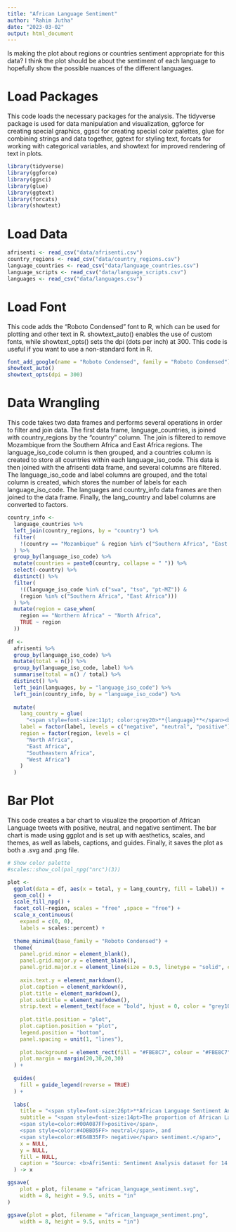 ```yaml
---
title: "African Language Sentiment"
author: "Rahim Jutha"
date: "2023-03-02"
output: html_document
---
```


Is making the plot about regions or countries sentiment appropriate for this data?
I think the plot should be about the sentiment of each language to hopefully show the possible nuances of the different languages.

# Load Packages

This code loads the necessary packages for the analysis. The tidyverse package is used for data manipulation and visualization, ggforce for creating special graphics, ggsci for creating special color palettes, glue for combining strings and data together, ggtext for styling text, forcats for working with categorical variables, and showtext for improved rendering of text in plots.

```r
library(tidyverse)
library(ggforce)
library(ggsci)
library(glue)
library(ggtext)
library(forcats)
library(showtext)
```

# Load Data
```r
afrisenti <- read_csv("data/afrisenti.csv")
country_regions <- read_csv("data/country_regions.csv")
language_countries <- read_csv("data/language_countries.csv")
language_scripts <- read_csv("data/language_scripts.csv")
languages <- read_csv("data/languages.csv")
```

# Load Font

This code adds the "Roboto Condensed" font to R, which can be used for plotting and other text in R. showtext_auto() enables the use of custom fonts, while showtext_opts() sets the dpi (dots per inch) at 300. This code is useful if you want to use a non-standard font in R.

```r
font_add_google(name = "Roboto Condensed", family = "Roboto Condensed")
showtext_auto()
showtext_opts(dpi = 300)
```

# Data Wrangling

This code takes two data frames and performs several operations in order to filter and join data. The first data frame, language_countries, is joined with country_regions by the "country" column. The join is filtered to remove Mozambique from the Southern Africa and East Africa regions. The language_iso_code column is then grouped, and a countries column is created to store all countries within each language_iso_code. This data is then joined with the afrisenti data frame, and several columns are filtered. The language_iso_code and label columns are grouped, and the total column is created, which stores the number of labels for each language_iso_code. The languages and country_info data frames are then joined to the data frame. Finally, the lang_country and label columns are converted to factors.

```r
country_info <-
  language_countries %>%
  left_join(country_regions, by = "country") %>%
  filter(
    !(country == "Mozambique" & region %in% c("Southern Africa", "East Africa"))
  ) %>%
  group_by(language_iso_code) %>%
  mutate(countries = paste0(country, collapse = " ")) %>%
  select(-country) %>%
  distinct() %>%
  filter(
    !((language_iso_code %in% c("swa", "tso", "pt-MZ")) &
    (region %in% c("Southern Africa", "East Africa")))
  ) %>%
  mutate(region = case_when(
    region == "Northern Africa" ~ "North Africa",
    TRUE ~ region
  ))
  
df <-
  afrisenti %>%
  group_by(language_iso_code) %>%
  mutate(total = n()) %>%
  group_by(language_iso_code, label) %>%
  summarise(total = n() / total) %>% 
  distinct() %>%
  left_join(languages, by = "language_iso_code") %>%
  left_join(country_info, by = "language_iso_code") %>%
  
  mutate(
    lang_country = glue(
      "<span style=font-size:11pt; color:grey20>**{language}**</span><br><span style=color:grey30>{countries}</span>"),
    label = factor(label, levels = c("negative", "neutral", "positive")),
    region = factor(region, levels = c(
      "North Africa",
      "East Africa",
      "Southeastern Africa",
      "West Africa")
    )
  )
```

# Bar Plot

This code creates a bar chart to visualize the proportion of African Language tweets with positive, neutral, and negative sentiment. The bar chart is made using ggplot and is set up with aesthetics, scales, and themes, as well as labels, captions, and guides. Finally, it saves the plot as both a .svg and .png file.

```r
# Show color palette
#scales::show_col(pal_npg("nrc")(3))

plot <-
  ggplot(data = df, aes(x = total, y = lang_country, fill = label)) +
  geom_col() +
  scale_fill_npg() +
  facet_col(~region, scales = "free" ,space = "free") +
  scale_x_continuous(
    expand = c(0, 0),
    labels = scales::percent) +
  
  theme_minimal(base_family = "Roboto Condensed") +
  theme(
    panel.grid.minor = element_blank(),
    panel.grid.major.y = element_blank(),
    panel.grid.major.x = element_line(size = 0.5, linetype = "solid", color = "grey65"),
    
    axis.text.y = element_markdown(),
    plot.caption = element_markdown(),
    plot.title = element_markdown(),
    plot.subtitle = element_markdown(),
    strip.text = element_text(face = "bold", hjust = 0, color = "grey10", size = 14),
    
    plot.title.position = "plot",
    plot.caption.position = "plot",
    legend.position = "bottom",
    panel.spacing = unit(1, "lines"),
    
    plot.background = element_rect(fill = "#FBE8C7", colour = "#FBE8C7"),
    plot.margin = margin(20,30,20,30)
  ) +
  
  guides(
    fill = guide_legend(reverse = TRUE)
  ) +
  
  labs(
    title = "<span style=font-size:26pt>**African Language Sentiment Analysis**</span>",
    subtitle = "<span style=font-size:14pt>The proportion of African Language tweets with 
    <span style=color:#00A087FF>positive</span>,
    <span style=color:#4DBBD5FF> neutral</span>, and
    <span style=color:#E64B35FF> negative</span> sentiment.</span>",
    x = NULL,
    y = NULL,
    fill = NULL,
    caption = "Source: <b>AfriSenti: Sentiment Analysis dataset for 14 African languages</b> | Graphic by <b>Rahim Jutha</b>"
  ) -> x

ggsave(
    plot = plot, filename = "african_language_sentiment.svg",
    width = 8, height = 9.5, units = "in"
)

ggsave(plot = plot, filename = "african_language_sentiment.png",
    width = 8, height = 9.5, units = "in")
```
